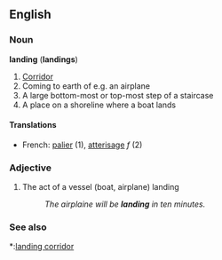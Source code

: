 ==English==

===Noun===
'''landing''' ('''landings''')
#[[Corridor]]
#Coming to earth of e.g. an airplane
#A large bottom-most or top-most step of a staircase
#A place on a shoreline where a boat lands

====Translations====
*French: [[palier]] (1), [[atterisage]] ''f'' (2)

===Adjective===
#The act of a vessel (boat, airplane) landing
#:''The airplaine will be '''landing''' in ten minutes.''

===See also===
*:[[landing corridor]]